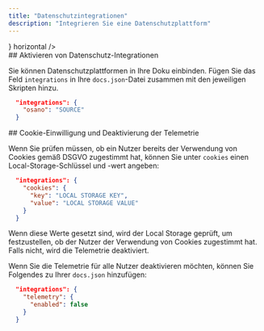 ```yaml
---
title: "Datenschutzintegrationen"
description: "Integrieren Sie eine Datenschutzplattform"
---
```


<CardGroup>
  <Card title="Osano" href="/de/integrations/privacy/osano" icon={<svg width="32" height="32" className="h-6 w-6" viewBox="0 0 256 256" fill="none" xmlns="http://www.w3.org/2000/svg"><path fillRule="evenodd" clipRule="evenodd" d="M128 256C198.692 256 256 198.692 256 128C256 57.3076 198.692 0 128 0C57.3076 0 0 57.3076 0 128C0 198.692 57.3076 256 128 256ZM128 192C163.346 192 192 163.346 192 128C192 92.6538 163.346 64 128 64C92.6538 64 64 92.6538 64 128C64 163.346 92.6538 192 128 192Z" fill="#7764FA"/></svg>} horizontal />
</CardGroup>

<div id="enabling-data-privacy-integrations">
  ## Aktivieren von Datenschutz-Integrationen
</div>

Sie können Datenschutzplattformen in Ihre Doku einbinden. Fügen Sie das Feld `integrations` in Ihre `docs.json`-Datei zusammen mit den jeweiligen Skripten hinzu.

```json
  "integrations": {
    "osano": "SOURCE"
  }
```

<div id="cookie-consent-and-disabling-telemetry">
  ## Cookie-Einwilligung und Deaktivierung der Telemetrie
</div>

Wenn Sie prüfen müssen, ob ein Nutzer bereits der Verwendung von Cookies gemäß DSGVO zugestimmt hat, können Sie unter `cookies` einen Local-Storage-Schlüssel und -wert angeben:

```json
  "integrations": {
    "cookies": {
      "key": "LOCAL STORAGE KEY",
      "value": "LOCAL STORAGE VALUE"
    }
  }
```

Wenn diese Werte gesetzt sind, wird der Local Storage geprüft, um festzustellen, ob der Nutzer der Verwendung von Cookies zugestimmt hat. Falls nicht, wird die Telemetrie deaktiviert.

Wenn Sie die Telemetrie für alle Nutzer deaktivieren möchten, können Sie Folgendes zu Ihrer `docs.json` hinzufügen:

```json
  "integrations": {
    "telemetry": {
      "enabled": false
    }
  }
```